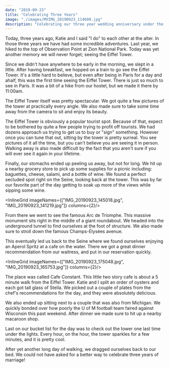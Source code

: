 ```yaml
---
date: "2019-09-23"
title: "Celebrating Three Years"
image: "./images/MVIMG_20190923_114600.jpg"
description: "Celebrating our three year wedding anniversary under the Eiffel Tower"
---
```



Today, three years ago, Katie and I said "I do" to each other at the alter. In those three years we have had some incredible adventures. Last year, we hiked to the top of Observation Point at Zion National Park. Today was yet another memory we will never forget; seeing the Eiffel Tower.

Since we didn't have anywhere to be early in the morning, we slept in a little. After having breakfast, we hopped on a train to go see the Eiffel Tower. It's a little hard to believe, but even after being in Paris for a day and ahalf, this was the first time seeing the Eiffel Tower. There is just so much to see in Paris. It was a bit of a hike from our hostel, but we made it there by 11:00am.

The Eiffel Tower itself was pretty spectacular. We got quite a few pictures of the tower at practically every angle. We also made sure to take some time away from the camera to sit and enjoy its beauty.

<ImageTrifecta topImageName="IMG_20190923_114423.jpg" bottomImageName="MVIMG_20190923_114600.jpg" portraitImageName="IMG_20190923_120219.jpg" orientation="left"/>

The Eiffel Tower is obviously a popular tourist spot. Because of that, expect to be bothered by quite a few people trying to profit off tourists. We had dozens approach us trying to get us to buy or "sign" something. However once you can tune that out, sitting by the tower is pretty surreal. You see pictures of it all the time, but you can't believe you are seeing it in person. Walking away is also made difficult by the fact that you aren't sure if you will ever see it again in your lifetime.

<InlineImage imageName="IMG_20190923_110543.jpg"/>

Finally, our stomachs ended up peeling us away, but not for long. We hit up a nearby grocery store to pick up some supplies for a picnic including: baguettes, cheese, salami, and a bottle of wine. We found a perfect secluded spot right on the Seine, looking back at the tower. This was by far our favorite part of the day getting to soak up more of the views while sipping some wine.

<InlineGrid imageNames={["IMG_20190923_145018.jpg", "IMG_20190923_141219.jpg"]} columns={2}/>

From there we went to see the famous Arc de Triomphe. This massive monument sits right in the middle of a giant roundabout. We headed into the underground tunnel to find ourselves at the foot of structure. We also made sure to stroll down the famous Champs-Élysées avenue.

<InlineImage imageName="IMG_20190923_153339.jpg"/>

This eventually led us back to the Seine where we found ourselves enjoying an Aperol Spritz at a cafe on the water. There we got a great dinner recommendation from our waitress, and put in our reservation quickly.

<InlineGrid imageNames={["IMG_20190923_175048.jpg", "IMG_20190923_165753.jpg"]} columns={2}/>

The place was called Cafe Constant. This little two story cafe is about a 5 minute walk from the Eiffel Tower. Katie and I split an order of oysters and each got tall glass of Stella. We picked out a couple of plates from the chef's recommendations for the day, and they were absolutely delicious.

<InlineImage imageName="IMG_20190923_192631.jpg"/>

We also ended up sitting next to a couple that was also from Michigan. We quickly bonded over how poorly the U of M football team faired against Wisconsin this past weekend. After dinner we made sure to hit up a nearby macaroon shop.

<InlineImage imageName="IMG_20190923_181128.jpg"/>

Last on our bucket list for the day was to check out the tower one last time under the lights. Every hour, on the hour, the tower sparkles for a few minutes, and it is pretty cool.

<InlineImage imageName="MVIMG_20190923_201713.jpg"/>

After yet another long day of walking, we dragged ourselves back to our bed. We could not have asked for a better way to celebrate three years of marriage!

